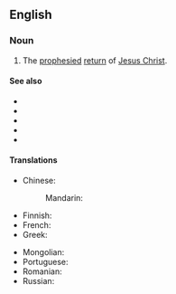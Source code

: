 ==English==
{{wikipedia|Second Coming of Christ}}

===Noun===
{{en-noun|-|head=[[second]] [[coming]]}}

# {{lb|en|Christianity}} The [[prophesied]] [[return]] of [[Jesus Christ]].

====See also====
* {{l|en|apocalypse}}
* {{l|en|armageddon}}
* {{l|en|day of reckoning}}
* {{l|en|judgment day}}
* {{l|en|Last Judgment}}

====Translations====
{{trans-top|the return of Jesus Christ}}
* Chinese:
*: Mandarin: {{t-needed|cmn}}
* Finnish: {{t|fi|[[toinen]] [[tuleminen]]}}
* French: {{t+|fr|retour}}
* Greek: {{t|el|Δευτέρα Παρουσία}}
{{trans-mid}}
* Mongolian: {{t|mn|хоёр дахь ирэлт|sc=Cyrl}}
* Portuguese: {{t|pt|segunda vinda|f}}
* Romanian: {{t|ro|a doua venire|f}}
* Russian: {{t-needed|ru}}
{{trans-bottom}}
